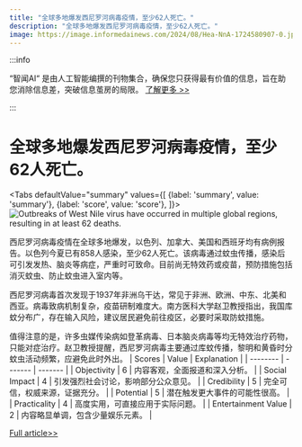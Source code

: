 ```yaml
---
title: "全球多地爆发西尼罗河病毒疫情，至少62人死亡。"
description: "全球多地爆发西尼罗河病毒疫情，至少62人死亡。"
image: https://image.informedainews.com/2024/08/Hea-NnA-1724580907-0.jpg
---
```



:::info

“智闻AI“ 是由人工智能编撰的刊物集合，确保您只获得最有价值的信息，旨在助您消除信息差，突破信息茧房的局限。  [了解更多 >>](/)

:::

# 全球多地爆发西尼罗河病毒疫情，至少62人死亡。


<Tabs
	defaultValue="summary"
	values={[
	{label: 'summary', value: 'summary'},
	{label: 'score', value: 'score'},
]}>
<TabItem value="summary">
<img
  src="https://image.informedainews.com/2024/08/Hea-NnA-1724580907-0.jpg"
  alt="Outbreaks of West Nile virus have occurred in multiple global regions, resulting in at least 62 deaths."
/>



西尼罗河病毒疫情在全球多地爆发，以色列、加拿大、美国和西班牙均有病例报告。以色列今夏已有858人感染，至少62人死亡。该病毒通过蚊虫传播，感染后可引发发热、脑炎等病症，严重时可致命。目前尚无特效药或疫苗，预防措施包括消灭蚊虫、防止蚊虫进入室内等。

西尼罗河病毒首次发现于1937年非洲乌干达，常见于非洲、欧洲、中东、北美和西亚。病毒致病机制复杂，疫苗研制难度大。南方医科大学赵卫教授指出，我国库蚊分布广，存在输入风险，建议居民避免前往疫区，必要时采取防蚊措施。

值得注意的是，许多虫媒传染病如登革病毒、日本脑炎病毒等均无特效治疗药物，只能对症治疗。赵卫教授提醒，西尼罗河病毒主要通过库蚊传播，黎明和黄昏时分蚊虫活动频繁，应避免此时外出。
</TabItem>
<TabItem value="score">
	| Scores     | Value   | Explanation |
	| -------- | ------- | ------- |
	| Objectivity  | 6    | 内容客观，全面报道和深入分析。    |
	| Social Impact | 4     | 引发强烈社会讨论，影响部分公众意见。    |
	| Credibility    | 5    | 完全可信，权威来源，证据充分。    |
	| Potential    | 5    | 潜在触发更大事件的可能性很高。    |
	| Practicality    | 4    | 高度实用，可直接应用于实际问题。    |
	| Entertainment Value    | 2    | 内容略显单调，包含少量娱乐元素。    |
</TabItem>
</Tabs>

[Full article>>](https://www.cnbeta.com.tw/articles/tech/1443390.htm)
